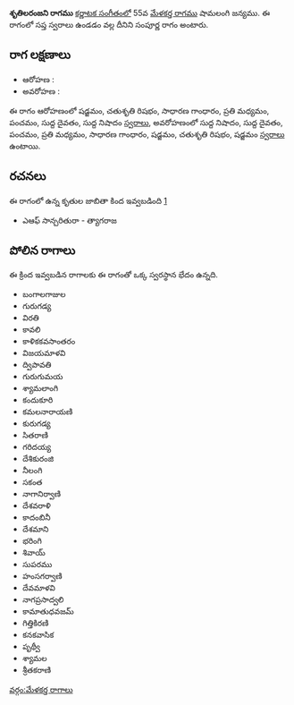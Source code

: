 {{Infobox ragam
	| name          	= శృతిలరంజని
	| synonym	    	= 
	| mela          	= 
	| chakra        	= 
	| janaka        	= 
	| type          	= సంపూర్ణ
	| arohanam      	= {{svaraC|S|R2|G2|M2|P|D1|N1}} 
	| avarohanam    	= {{svaraC|N1|D1|P|M2|G2|S|R2|S}}
	| jeeva         	=
	| chhaya        	=
	| nyasa         	=
	| vishesha      	= 
	| equivalent  		= 
}}
{{కర్ణాటక సంగీత రాగాలు}}
'''శృతిలరంజని రాగము''' [[కర్ణాటక సంగీతం]]లో 55వ [[మేళకర్త రాగము]] షామలంగి జన్యము.  ఈ రాగంలో సప్త స్వరాలు ఉండడం వల్ల దీనిని సంపూర్ణ రాగం అంటారు.


==రాగ లక్షణాలు==


* ఆరోహణ : {{svaraC|S|R2|G2|M2|P|D1|N1}} 
* అవరోహణ : {{svaraC|N1|D1|P|M2|G2|S|R2|S}}

ఈ రాగం ఆరోహణంలో షడ్జమం, చతుశృతి రిషభం, సాధారణ గాంధారం, ప్రతి మధ్యమం, పంచమం, సుద్ద దైవతం, సుద్ద నిషాదం [[స్వరాలు]], అవరోహణంలో సుద్ద నిషాదం, సుద్ద దైవతం, పంచమం, ప్రతి మధ్యమం, సాధారణ గాంధారం, షడ్జమం, చతుశృతి రిషభం, షడ్జమం [[స్వరాలు]] ఉంటాయి.

==రచనలు==
ఈ రాగంలో ఉన్న కృతుల జాబితా కింద ఇవ్వబడింది [https://github.com/ssrihari/ragavardhini/blob/master/ragas/kritis.psv]
* ఎఆఫ్ సాన్చరితురా - త్యాగరాజ




==పోలిన రాగాలు==
ఈ క్రింద ఇవ్వబడిన రాగాలకు ఈ రాగంతో ఒక్క స్వరస్థాన భేదం ఉన్నది.
* బంగాలగాజుల
* గురుగడ్య
* విరతి
* కావలి
* కాళికకవసాంతరం
* విజయమాళవి
* ద్విపావతి
* గురుగుమయ
* శ్యామలాంగి
* కందుకూరి
* కమలనారాయణి
* కురుగడ్య
* సితరాణి
* గరిదయ్య
* దేశికురంజి
* నీలంగి
* సకంత
* నాగానిర్వాణి
* దేశవరాళి
* కాదంబినీ
* దేశమాని
* భరింగి
* శివాయ్
* సుపరము
* హంసగర్వాణి
* దేవమాళవి
* నాగప్రసాద్వలి
* కామాతుధవజమ్
* గిత్తికిరణి
* కనకవాసిక
* పృథ్వీ
* శ్యామల
* శ్రీతకరాణి



[[వర్గం:మేళకర్త రాగాలు]]